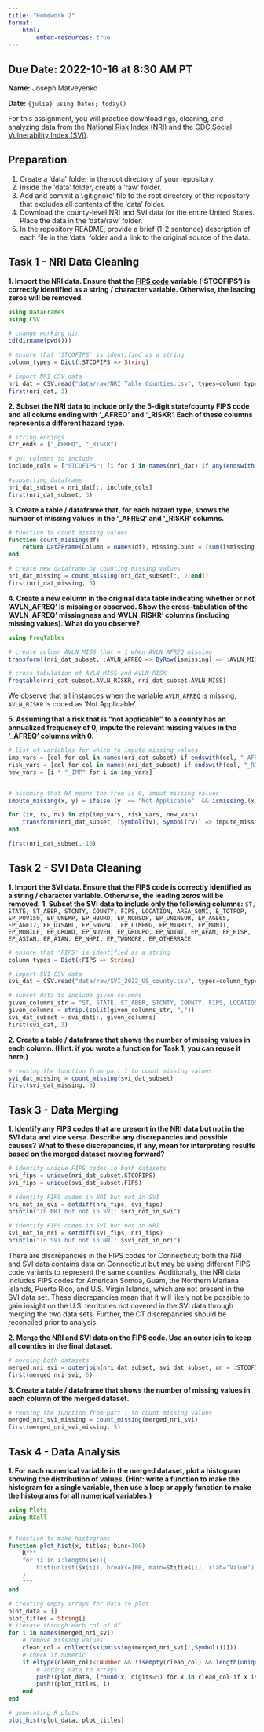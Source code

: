 ```yaml
---
title: "Homework 2"
format:
    html:
        embed-resources: true
---
```


__Due Date:__ 2022-10-16 at 8:30 AM PT
---


__Name:__ Joseph Matveyenko

__Date:__ `{julia} using Dates; today()`



For this assignment, you will practice downloadings, cleaning, and analyzing data from the [National Risk Index (NRI)](https://hazards.fema.gov/nri/) and the [CDC Social Vulnerability Index (SVI)](https://www.atsdr.cdc.gov/placeandhealth/svi/index.html).

## Preparation

1. Create a 'data' folder in the root directory of your repository.
1. Inside the 'data' folder, create a 'raw' folder.
1. Add and commit a '.gitignore' file to the root directory of this repository that excludes all contents of the 'data' folder.
1. Download the county-level NRI and SVI data for the entire United States. Place the data in the 'data/raw' folder.
1. In the repository README, provide a brief (1-2 sentence) description of each file in the 'data' folder and a link to the original source of the data.

## Task 1 - NRI Data Cleaning

__1. Import the NRI data. Ensure that the [FIPS code](https://en.wikipedia.org/wiki/Federal_Information_Processing_Standard_state_code) variable ('STCOFIPS') is correctly identified as a string / character variable. Otherwise, the leading zeros will be removed.__

```julia
using DataFrames
using CSV

# change working dir
cd(dirname(pwd()))

# ensure that 'STCOFIPS' is identified as a string
column_types = Dict(:STCOFIPS => String)

# import NRI CSV data
nri_dat = CSV.read("data/raw/NRI_Table_Counties.csv", types=column_types, DataFrame)
first(nri_dat, 3)
```

__2. Subset the NRI data to include only the 5-digit state/county FIPS code and all colums ending with '\_AFREQ' and '\_RISKR'. Each of these columns represents a different hazard type.__

```julia
# string endings
str_ends = ["_AFREQ", "_RISKR"]

# get columns to include
include_cols = ["STCOFIPS"; [i for i in names(nri_dat) if any(endswith(i, str) for str in str_ends)]]

#subsetting dataframe
nri_dat_subset = nri_dat[:, include_cols]
first(nri_dat_subset, 3)
```
__3. Create a table / dataframe that, for each hazard type, shows the number of missing values in the '\_AFREQ' and '\_RISKR' columns.__
```julia
# function to count missing values
function count_missing(df)
    return DataFrame(Column = names(df), MissingCount = [sum(ismissing, df[:, col]) for col in names(df)])
end

# create new dataframe by counting missing values
nri_dat_missing = count_missing(nri_dat_subset[:, 2:end])
first(nri_dat_missing, 5)
```
__4. Create a new column in the original data table indicating whether or not 'AVLN_AFREQ' is missing or observed. Show the cross-tabulation of the 'AVLN_AFREQ' missingness and 'AVLN_RISKR' columns (including missing values). What do you observe?__
```julia
using FreqTables

# create column AVLN_MISS that = 1 when AVLN_AFREQ missing
transform!(nri_dat_subset, :AVLN_AFREQ => ByRow(ismissing) => :AVLN_MISS)

# cross tabulation of AVLN_MISS and AVLN_RISK
freqtable(nri_dat_subset.AVLN_RISKR, nri_dat_subset.AVLN_MISS)
```

We observe that all instances when the variable `AVLN_AFREQ` is missing, `AVLN_RISKR` is coded as 'Not Applicable'.

__5. Assuming that a risk that is "not applicable" to a county has an annualized frequency of 0, impute the relevant missing values in the '\_AFREQ' columns with 0.__
```julia
# list of variables for which to impute missing values
imp_vars = [col for col in names(nri_dat_subset) if endswith(col, "_AFREQ")]
risk_vars = [col for col in names(nri_dat_subset) if endswith(col, "_RISKR")]
new_vars = [i * "_IMP" for i in imp_vars]


# assuming that NA means the freq is 0, imput missing values
impute_missing(x, y) = ifelse.(y .== "Not Applicable" .&& ismissing.(x), 0, x) 

for (iv, rv, nv) in zip(imp_vars, risk_vars, new_vars)
    transform!(nri_dat_subset, [Symbol(iv), Symbol(rv)] => impute_missing => Symbol(nv))
end

first(nri_dat_subset, 10)
```


## Task 2 - SVI Data Cleaning

__1. Import the SVI data. Ensure that the FIPS code is correctly identified as a string / character variable. Otherwise, the leading zeros will be removed.__
__1. Subset the SVI data to include only the following columns:__
`ST, STATE, ST_ABBR, STCNTY, COUNTY, FIPS, LOCATION, AREA_SQMI, E_TOTPOP, EP_POV150, EP_UNEMP, EP_HBURD, EP_NOHSDP, EP_UNINSUR, EP_AGE65, EP_AGE17, EP_DISABL, EP_SNGPNT, EP_LIMENG, EP_MINRTY, EP_MUNIT, EP_MOBILE, EP_CROWD, EP_NOVEH, EP_GROUPQ, EP_NOINT, EP_AFAM, EP_HISP, EP_ASIAN, EP_AIAN, EP_NHPI, EP_TWOMORE, EP_OTHERRACE`
```julia
# ensure that 'FIPS' is identified as a string
column_types = Dict(:FIPS => String)

# import SVI CSV data
svi_dat = CSV.read("data/raw/SVI_2022_US_county.csv", types=column_types, DataFrame)

# subset data to include given columns
given_columns_str = "ST, STATE, ST_ABBR, STCNTY, COUNTY, FIPS, LOCATION, AREA_SQMI, E_TOTPOP, EP_POV150, EP_UNEMP, EP_HBURD, EP_NOHSDP, EP_UNINSUR, EP_AGE65, EP_AGE17, EP_DISABL, EP_SNGPNT, EP_LIMENG, EP_MINRTY, EP_MUNIT, EP_MOBILE, EP_CROWD, EP_NOVEH, EP_GROUPQ, EP_NOINT, EP_AFAM, EP_HISP, EP_ASIAN, EP_AIAN, EP_NHPI, EP_TWOMORE, EP_OTHERRACE"
given_columns = strip.(split(given_columns_str, ","))
svi_dat_subset = svi_dat[:, given_columns]
first(svi_dat, 3)
```
__2. Create a table / dataframe that shows the number of missing values in each column.
(Hint: if you wrote a function for Task 1, you can reuse it here.)__

```julia
# reusing the function from part 1 to count missing values
svi_dat_missing = count_missing(svi_dat_subset)
first(svi_dat_missing, 5)
```

## Task 3 - Data Merging
__1. Identify any FIPS codes that are present in the NRI data but not in the SVI data and vice versa. Describe any discrepancies and possible causes? What to these discrepancies, if any, mean for interpreting results based on the merged dataset moving forward?__
```julia
# identify unique FIPS codes in both datasets
nri_fips = unique(nri_dat_subset.STCOFIPS)
svi_fips = unique(svi_dat_subset.FIPS)

# identify FIPS codes in NRI but not in SVI
nri_not_in_svi = setdiff(nri_fips, svi_fips)
println("In NRI but not in SVI: $nri_not_in_svi")

# identify FIPS codes in SVI but not in NRI
svi_not_in_nri = setdiff(svi_fips, nri_fips)
println("In SVI but not in NRI: $svi_not_in_nri")
```
There are discrepancies in the FIPS codes for Connecticut; both the NRI and SVI data contains data on Connecticut but may be using different FIPS code variants to represent the same counties. Additionally, the NRI data includes FIPS codes for American Somoa, Guam, the Northern Mariana Islands, Puerto Rico, and U.S. Virgin Islands, which are not present in the SVI data set. These discrepancies mean that it will likely not be possible to gain insight on the U.S. territories not covered in the SVI data through merging the two data sets. Further, the CT discrepancies should be reconciled prior to analysis.

__2. Merge the NRI and SVI data on the FIPS code. Use an outer join to keep all counties in the final dataset.__
```julia
# merging both datasets
merged_nri_svi = outerjoin(nri_dat_subset, svi_dat_subset, on = :STCOFIPS => :FIPS)
first(merged_nri_svi, 5)
```
__3. Create a table / dataframe that shows the number of missing values in each column of the merged dataset.__

```julia
# reusing the function from part 1 to count missing values
merged_nri_svi_missing = count_missing(merged_nri_svi)
first(merged_nri_svi_missing, 5)
```

## Task 4 - Data Analysis

__1. For each numerical variable in the merged dataset, plot a histogram showing the distribution of values.
(Hint: write a function to make the histogram for a single variable, then use a loop or apply function to make the histograms for all numerical variables.)__

```julia
using Plots
using RCall


# function to make histograms
function plot_hist(x, titles; bins=100)
    R"""
    for (i in 1:length($x)){
        hist(unlist($x[i]), breaks=100, main=$titles[i], xlab='Value')
    }
    """
end

# creating empty arrays for data to plot
plot_data = []
plot_titles = String[]
# iterate through each col of df
for i in names(merged_nri_svi)
    # remove missing values
    clean_col = collect(skipmissing(merged_nri_svi[:,Symbol(i)]))
    # check if numeric
    if eltype(clean_col)<:Number && !isempty(clean_col) && length(unique(clean_col))>5
        # adding data to arrays
        push!(plot_data, [round(x, digits=5) for x in clean_col if x isa Number])
        push!(plot_titles, i)
    end
end

# generating R plots
plot_hist(plot_data, plot_titles)
```
